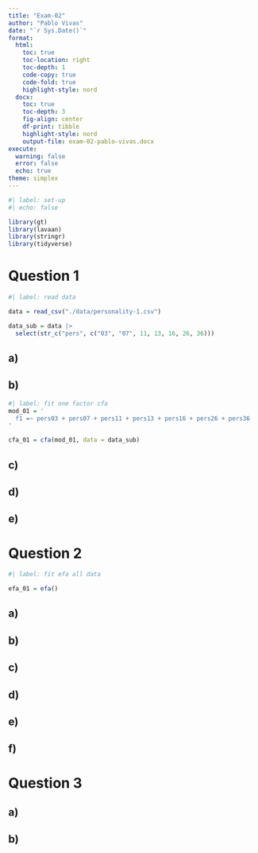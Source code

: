 ```yaml
---
title: "Exam-02"
author: "Pablo Vivas"
date: "`r Sys.Date()`"
format:
  html:
    toc: true
    toc-location: right
    toc-depth: 1
    code-copy: true
    code-fold: true
    highlight-style: nord
  docx:
    toc: true
    toc-depth: 3
    fig-align: center
    df-print: tibble
    highlight-style: nord
    output-file: exam-02-pablo-vivas.docx
execute:
  warning: false
  error: false
  echo: true
theme: simplex
---
```


```r
#| label: set-up
#| echo: false

library(gt)
library(lavaan)
library(stringr)
library(tidyverse)
```

# Question 1

```r
#| label: read data

data = read_csv("./data/personality-1.csv")

data_sub = data |> 
  select(str_c("pers", c("03", "07", 11, 13, 16, 26, 36)))
```


## a)

## b)

```r
#| label: fit one factor cfa 
mod_01 = '
  f1 =~ pers03 + pers07 + pers11 + pers13 + pers16 + pers26 + pers36
'

cfa_01 = cfa(mod_01, data = data_sub)
```

## c)

## d)

## e)

# Question 2

```r
#| label: fit efa all data

efa_01 = efa()
```

## a)

## b)

## c)

## d)

## e)

## f)

# Question 3

## a)

## b)
